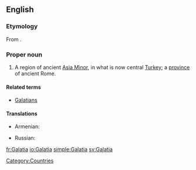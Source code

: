 ==English==
{{wikipedia}}

===Etymology===
From {{etyl|grc|en}} {{term|Γαλατία||sc=Polytonic|tr=Galatia|lang=grc}}.

===Proper noun===
{{en-proper-noun}}

# A region of ancient [[Asia Minor]], in what is now central [[Turkey]]; a [[province]] of ancient Rome.

====Related terms====
* [[Galatians]]

====Translations====
{{trans-top|region}}
* Armenian: {{t-|hy|Գաղատիա|tr=Gaġatia|sc=Armn|xs=Armenian}}
{{trans-mid}}
* Russian: {{t+|ru|Галатия|f|tr=Galatija|sc=Cyrl}}
{{trans-bottom}}

[[Category:Countries]]

[[fr:Galatia]]
[[io:Galatia]]
[[simple:Galatia]]
[[sv:Galatia]]
